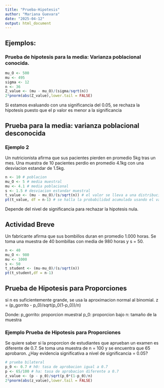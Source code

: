 ---
title: "Prueba-Hipotesis"
author: "Mariana Guevara"
date: "2025-04-12"
output: html_document
---


## Ejemplos:

### Prueba de hipotesis para la media: Varianza poblacional conocida.


```{r}
mu_O <- 500
mu <- 495
sigma <- 12
n <- 36
Z_value <- (mu - mu_O)/(sigma/sqrt(n))
2*pnorm(abs(Z_value),lower.tail = FALSE)
```
Si estamos evaluando con una significancia del 0.05, se rechaza la hipotesis puesto que el p valor es menor a la significancia



## Prueba para la media: varianza poblacional desconocida
### Ejemplo 2

Un nutricionista afirma que sus pacientes pierden en promedio 5kg tras un mes. Una muestra de 10 pacientes perdio en promedio 4.1kg con una desviacion estandar de 1.5kg.

```{r}
n <- 10 # poblacion
mu_O <- 5 # media muestral
mu <- 4.1 # media poblacional
s <- 1.5 # desviacion estandar muestral
t_value <- (mu - mu_O)/(s/sqrt(n)) # el valor se lleva a una distribucion t-student
pt(t_value, df = n-1) # se halla la probabilidad acumulada usando el valor t-student
```
Depende del nivel de significancia para rechazar la hipotesis nula.


## Actividad Breve

Un fabricante afirma que sus bombillos duran en promedio 1.000 horas. Se toma una muestra de 40 bombillas con media de 980 horas y s = 50.

```{r}
n <- 40
mu_O <- 980
mu <- 1000
s <- 50
t_student <- (mu-mu_O)/(s/sqrt(n))
pt(t_student,df = n-1)
```

## Prueba de Hipotesis para Proporciones

si n es suficientemente grande, se usa la aproximacion normal al binomial.
z = (p_gorrito - p_0)/sqrt(p_0(1-p_0))/n)

Donde:
p_gorrito: proporcion muestral
p_0: proporcion bajo
n: tamaño de la muestra


### Ejemplo Prueba de Hipotesis para Proporciones

Se quiere saber si la proporcion de estudiantes que aprueban un examen es diferente de 0.7. Se toma una muestra de n = 100 y se encuentra que 65 aprobaron. ¿Hay evidencia significativa a nivel de significancia = 0.05?

```{r}
# prueba bilateral
p_0 <- 0.7 # h0: tasa de aprobacion igual a 0.7
p <- 65/100 # ha: tasa de aprobacion diferente a 0.7
z_value <- (p - p_0)/sqrt(p_0*(1-p_0)/n)
2*pnorm(abs(z_value),lower.tail = FALSE)
```
